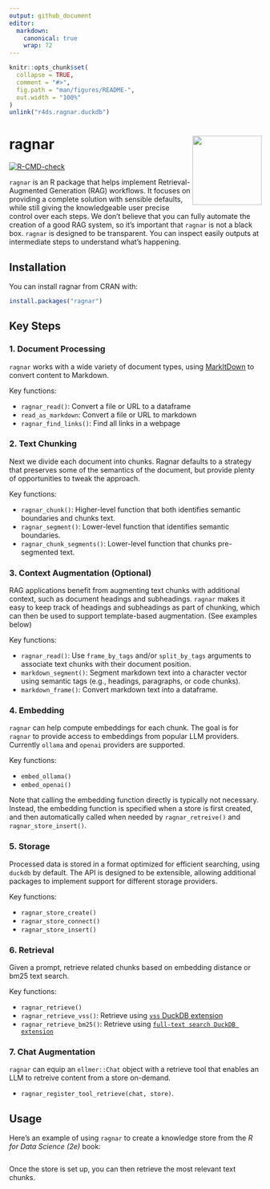 ```yaml
---
output: github_document
editor:
  markdown:
    canonical: true
    wrap: 72
---
```


<!-- README.md is generated from README.Rmd. Please edit that file -->

```r
knitr::opts_chunk$set(
  collapse = TRUE,
  comment = "#>",
  fig.path = "man/figures/README-",
  out.width = "100%"
)
unlink("r4ds.ragnar.duckdb")
```

# ragnar <img src="man/figures/logo.png" align="right" height="138"/>

<!-- badges: start -->

[![R-CMD-check](https://github.com/tidyverse/ragnar/actions/workflows/R-CMD-check.yaml/badge.svg)](https://github.com/tidyverse/ragnar/actions/workflows/R-CMD-check.yaml)

<!-- badges: end -->

`ragnar` is an R package that helps implement Retrieval-Augmented
Generation (RAG) workflows. It focuses on providing a complete solution
with sensible defaults, while still giving the knowledgeable user
precise control over each steps. We don't believe that you can fully
automate the creation of a good RAG system, so it's important that
`ragnar` is not a black box. `ragnar` is designed to be transparent. You
can inspect easily outputs at intermediate steps to understand what's
happening.

## Installation

You can install ragnar from CRAN with:

``` r
install.packages("ragnar")
```

## Key Steps

### 1. Document Processing

`ragnar` works with a wide variety of document types, using
[MarkItDown](https://github.com/microsoft/markitdown) to convert content
to Markdown.

Key functions:

-   `ragnar_read()`: Convert a file or URL to a dataframe
-   `read_as_markdown`: Convert a file or URL to markdown
-   `ragnar_find_links()`: Find all links in a webpage

### 2. Text Chunking

Next we divide each document into chunks. Ragnar defaults to a strategy
that preserves some of the semantics of the document, but provide plenty
of opportunities to tweak the approach.

Key functions:

-   `ragnar_chunk()`: Higher-level function that both identifies
    semantic boundaries and chunks text.
-   `ragnar_segment()`: Lower-level function that identifies semantic
    boundaries.
-   `ragnar_chunk_segments()`: Lower-level function that chunks
    pre-segmented text.

### 3. Context Augmentation (Optional)

RAG applications benefit from augmenting text chunks with additional
context, such as document headings and subheadings. `ragnar` makes it
easy to keep track of headings and subheadings as part of chunking,
which can then be used to support template-based augmentation. (See
examples below)

Key functions:

-   `ragnar_read()`: Use `frame_by_tags` and/or `split_by_tags`
    arguments to associate text chunks with their document position.
-   `markdown_segment()`: Segment markdown text into a character vector
    using semantic tags (e.g., headings, paragraphs, or code chunks).
-   `markdown_frame()`: Convert markdown text into a dataframe.

### 4. Embedding

`ragnar` can help compute embeddings for each chunk. The goal is for
`ragnar` to provide access to embeddings from popular LLM providers.
Currently `ollama` and `openai` providers are supported.

Key functions:

-   `embed_ollama()`
-   `embed_openai()`

Note that calling the embedding function directly is typically not
necessary. Instead, the embedding function is specified when a store is
first created, and then automatically called when needed by
`ragnar_retreive()` and `ragnar_store_insert()`.

### 5. Storage

Processed data is stored in a format optimized for efficient searching,
using `duckdb` by default. The API is designed to be extensible,
allowing additional packages to implement support for different storage
providers.

Key functions:

-   `ragnar_store_create()`
-   `ragnar_store_connect()`
-   `ragnar_store_insert()`

### 6. Retrieval

Given a prompt, retrieve related chunks based on embedding distance or
bm25 text search.

Key functions:

-   `ragnar_retrieve()`
-   `ragnar_retrieve_vss()`: Retrieve using [`vss` DuckDB
    extension](https://duckdb.org/docs/stable/core_extensions/vss)
-   `ragnar_retrieve_bm25()`: Retrieve using
    [`full-text search DuckDB extension`](https://duckdb.org/docs/stable/core_extensions/full_text_search)

### 7. Chat Augmentation

`ragnar` can equip an `ellmer::Chat` object with a retrieve tool that
enables an LLM to retreive content from a store on-demand.

-   `ragnar_register_tool_retrieve(chat, store)`.

## Usage

Here's an example of using `ragnar` to create a knowledge store from the
*R for Data Science (2e)* book:

```r
```

Once the store is set up, you can then retrieve the most relevant text
chunks.

```r
```
